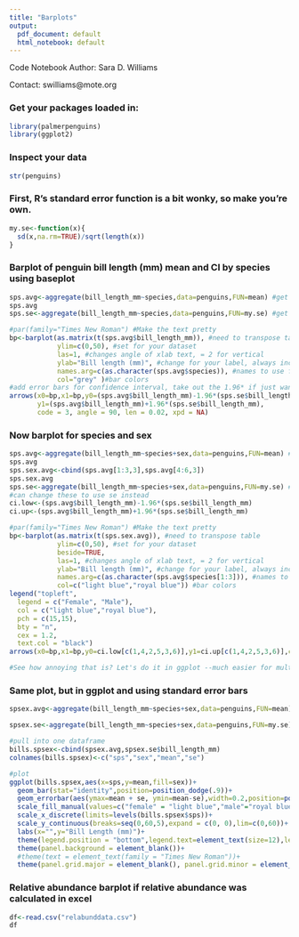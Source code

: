 ```yaml
---
title: "Barplots"
output:
  pdf_document: default
  html_notebook: default
---
```


Code Notebook Author: Sara D. Williams

Contact: swilliams@mote.org

### Get your packages loaded in:
```r
library(palmerpenguins)
library(ggplot2)
```

### Inspect your data
```r
str(penguins)
```

### First, R's standard error function is a bit wonky, so make you're own.
```r
my.se<-function(x){
  sd(x,na.rm=TRUE)/sqrt(length(x))
}
```

### Barplot of penguin bill length (mm) mean and CI by species using baseplot
```r

sps.avg<-aggregate(bill_length_mm~species,data=penguins,FUN=mean) #get means for each species
sps.avg
sps.se<-aggregate(bill_length_mm~species,data=penguins,FUN=my.se) #get standard error

#par(family="Times New Roman") #Make the text pretty
bp<-barplot(as.matrix(t(sps.avg$bill_length_mm)), #need to transpose table
            ylim=c(0,50), #set for your dataset
            las=1, #changes angle of xlab text, = 2 for vertical
            ylab="Bill length (mm)", #change for your label, always include units
            names.arg=c(as.character(sps.avg$species)), #names to use for bars
            col="grey" )#bar colors
#add error bars for confidence interval, take out the 1.96* if just want SE
arrows(x0=bp,x1=bp,y0=(sps.avg$bill_length_mm)-1.96*(sps.se$bill_length_mm),
       y1=(sps.avg$bill_length_mm)+1.96*(sps.se$bill_length_mm),
       code = 3, angle = 90, len = 0.02, xpd = NA)

```

### Now barplot for species and sex
```r

sps.avg<-aggregate(bill_length_mm~species+sex,data=penguins,FUN=mean) #get means for each species
sps.avg
sps.sex.avg<-cbind(sps.avg[1:3,3],sps.avg[4:6,3])
sps.sex.avg
sps.se<-aggregate(bill_length_mm~species+sex,data=penguins,FUN=my.se) #get standard error
#can change these to use se instead
ci.low<-(sps.avg$bill_length_mm)-1.96*(sps.se$bill_length_mm)
ci.up<-(sps.avg$bill_length_mm)+1.96*(sps.se$bill_length_mm)

#par(family="Times New Roman") #Make the text pretty
bp<-barplot(as.matrix(t(sps.sex.avg)), #need to transpose table
            ylim=c(0,50), #set for your dataset
            beside=TRUE,
            las=1, #changes angle of xlab text, = 2 for vertical
            ylab="Bill length (mm)", #change for your label, always include units
            names.arg=c(as.character(sps.avg$species[1:3])), #names to use for bars
            col=c("light blue","royal blue")) #bar colors
legend("topleft", 
  legend = c("Female", "Male"), 
  col = c("light blue","royal blue"),
  pch = c(15,15), 
  bty = "n", 
  cex = 1.2, 
  text.col = "black")
arrows(x0=bp,x1=bp,y0=ci.low[c(1,4,2,5,3,6)],y1=ci.up[c(1,4,2,5,3,6)],code = 3, angle = 90, len = 0.02, xpd = NA)

#See how annoying that is? Let's do it in ggplot --much easier for multiple levels and groupings.
```

### Same plot, but in ggplot and using standard error bars
```r
spsex.avg<-aggregate(bill_length_mm~species+sex,data=penguins,FUN=mean) #get means for each species & sex

spsex.se<-aggregate(bill_length_mm~species+sex,data=penguins,FUN=my.se) #get standard error

#pull into one dataframe
bills.spsex<-cbind(spsex.avg,spsex.se$bill_length_mm)
colnames(bills.spsex)<-c("sps","sex","mean","se")

#plot
ggplot(bills.spsex,aes(x=sps,y=mean,fill=sex))+
  geom_bar(stat="identity",position=position_dodge(.9))+
  geom_errorbar(aes(ymax=mean + se, ymin=mean-se),width=0.2,position=position_dodge(.9))+
  scale_fill_manual(values=c("female" = "light blue","male"="royal blue"), drop = FALSE)+
  scale_x_discrete(limits=levels(bills.spsex$sps))+
  scale_y_continuous(breaks=seq(0,60,5),expand = c(0, 0),lim=c(0,60))+
  labs(x="",y="Bill Length (mm)")+
  theme(legend.position = "bottom",legend.text=element_text(size=12),legend.title=element_blank()) + #extra to make it pretty
  theme(panel.background = element_blank())+
  #theme(text = element_text(family = "Times New Roman"))+
  theme(panel.grid.major = element_blank(), panel.grid.minor = element_blank(),panel.background = element_blank(), axis.line = element_line(colour = "black"))
```

### Relative abundance barplot if relative abundance was calculated in excel
```r
df<-read.csv("relabunddata.csv")
df
```


